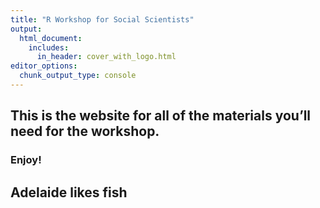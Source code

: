 ```yaml
---
title: "R Workshop for Social Scientists"
output:
  html_document:
    includes:
      in_header: cover_with_logo.html
editor_options: 
  chunk_output_type: console
---
```


## **This is the website for all of the materials you'll need for the workshop.** 

### Enjoy!

## Adelaide likes fish